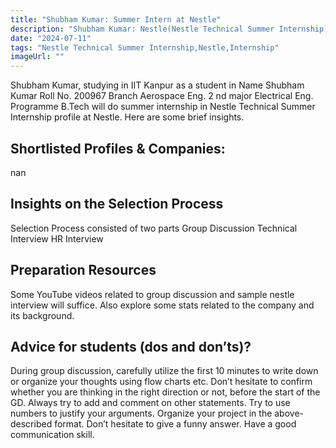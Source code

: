 ```yaml
---
title: "Shubham Kumar: Summer Intern at Nestle"
description: "Shubham Kumar: Nestle(Nestle Technical Summer Internship)"
date: "2024-07-11"
tags: "Nestle Technical Summer Internship,Nestle,Internship"
imageUrl: ""
---
```


Shubham Kumar, studying in IIT Kanpur as a  student in Name Shubham Kumar Roll No.  200967 Branch Aerospace Eng. 2 nd major Electrical Eng. Programme B.Tech will do
 summer internship in Nestle Technical Summer Internship profile at Nestle. Here are some brief
insights.

## Shortlisted Profiles & Companies:
nan

## Insights on the Selection Process
Selection Process consisted of two parts Group Discussion Technical Interview HR Interview

##  Preparation Resources
Some YouTube videos related to group discussion and sample nestle interview will suffice. Also explore some stats related to the company and its background.

## Advice for students (dos and don’ts)? 
During group discussion, carefully utilize the first 10 minutes to write down or organize your thoughts using flow charts etc. Don’t hesitate to confirm whether you are thinking in the right direction or not, before the start of the GD. Always try to add and comment on other statements. Try to use numbers to justify your arguments. Organize your project in the above-described format. Don’t hesitate to give a funny answer. Have a good communication skill.

